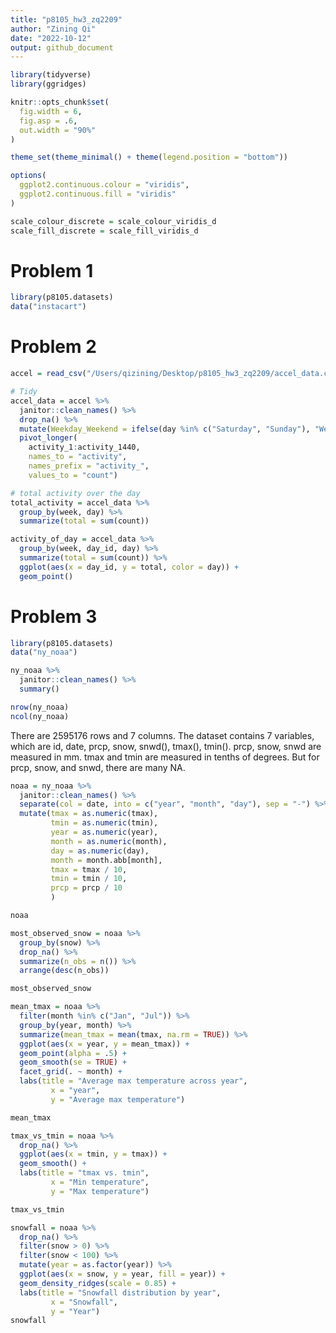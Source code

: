 ```yaml
---
title: "p8105_hw3_zq2209"
author: "Zining Qi"
date: "2022-10-12"
output: github_document
---
```

```r
library(tidyverse)
library(ggridges)

knitr::opts_chunk$set(
  fig.width = 6,
  fig.asp = .6,
  out.width = "90%"
)

theme_set(theme_minimal() + theme(legend.position = "bottom"))

options(
  ggplot2.continuous.colour = "viridis",
  ggplot2.continuous.fill = "viridis"
)

scale_colour_discrete = scale_colour_viridis_d
scale_fill_discrete = scale_fill_viridis_d
```


# Problem 1
```r
library(p8105.datasets)
data("instacart")
```




# Problem 2
```r
accel = read_csv("/Users/qizining/Desktop/p8105_hw3_zq2209/accel_data.csv")
```

```r
# Tidy
accel_data = accel %>% 
  janitor::clean_names() %>% 
  drop_na() %>% 
  mutate(Weekday_Weekend = ifelse(day %in% c("Saturday", "Sunday"), "Weekend", "Weekday")) %>% 
  pivot_longer(
    activity_1:activity_1440,
    names_to = "activity", 
    names_prefix = "activity_",
    values_to = "count")
```

```r
# total activity over the day
total_activity = accel_data %>% 
  group_by(week, day) %>% 
  summarize(total = sum(count))
```

```r

activity_of_day = accel_data %>% 
  group_by(week, day_id, day) %>% 
  summarize(total = sum(count)) %>% 
  ggplot(aes(x = day_id, y = total, color = day)) +
  geom_point()
```


# Problem 3
```r
library(p8105.datasets)
data("ny_noaa")
```

```r
ny_noaa %>% 
  janitor::clean_names() %>% 
  summary()

nrow(ny_noaa)
ncol(ny_noaa)
```

There are 2595176 rows and 7 columns. The dataset contains 7 variables, which are id, date, prcp, snow, snwd(), tmax(), tmin(). prcp, snow, snwd are measured in mm. tmax and tmin are measured in tenths of degrees. But for prcp, snow, and snwd, there are many NA. 


```r
noaa = ny_noaa %>% 
  janitor::clean_names() %>% 
  separate(col = date, into = c("year", "month", "day"), sep = "-") %>% 
  mutate(tmax = as.numeric(tmax),
         tmin = as.numeric(tmin),
         year = as.numeric(year),
         month = as.numeric(month),
         day = as.numeric(day),
         month = month.abb[month],
         tmax = tmax / 10,
         tmin = tmin / 10,
         prcp = prcp / 10
         ) 

noaa  
```

```r
most_observed_snow = noaa %>% 
  group_by(snow) %>% 
  drop_na() %>% 
  summarize(n_obs = n()) %>%
  arrange(desc(n_obs))

most_observed_snow
```


```r
mean_tmax = noaa %>% 
  filter(month %in% c("Jan", "Jul")) %>% 
  group_by(year, month) %>% 
  summarize(mean_tmax = mean(tmax, na.rm = TRUE)) %>% 
  ggplot(aes(x = year, y = mean_tmax)) +
  geom_point(alpha = .5) +
  geom_smooth(se = TRUE) +
  facet_grid(. ~ month) +
  labs(title = "Average max temperature across year",
         x = "year",
         y = "Average max temperature")

mean_tmax
```
  

```r
tmax_vs_tmin = noaa %>% 
  drop_na() %>% 
  ggplot(aes(x = tmin, y = tmax)) +
  geom_smooth() +
  labs(title = "tmax vs. tmin",
         x = "Min temperature",
         y = "Max temperature")

tmax_vs_tmin  
```

```r
snowfall = noaa %>% 
  drop_na() %>% 
  filter(snow > 0) %>% 
  filter(snow < 100) %>% 
  mutate(year = as.factor(year)) %>% 
  ggplot(aes(x = snow, y = year, fill = year)) +
  geom_density_ridges(scale = 0.85) +
  labs(title = "Snowfall distribution by year",
         x = "Snowfall",
         y = "Year")
snowfall
```



